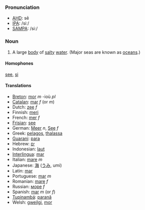 === Pronunciation ===
*[[w:AHD|AHD]]: sē
*[[w:IPA|IPA]]: /siː/
*[[w:SAMPA|SAMPA]]: /si:/
===Noun===
# A large [[body]] of [[salty]] [[water]]. (Major seas are known as [[oceans]].)
====Homophones====
[[see]], [[si]]
====Translations====
*[[Breton]]: [[mor]] ''m'' -ioù ''pl''
*[[Catalan]]: [[mar]] ''f'' (or ''m'')
*Dutch: [[zee]] ''f''
*Finnish: [[meri]]
*French: [[mer]] ''f''
*[[Frisian]]: [[see]]
*German: [[Meer]] ''n'', [[See]] ''f''
*Greek: [[pelagos]], [[thalassa]]
*[[Guarani]]: [[para]]
*Hebrew: [[ים]] 
*Indonesian: [[laut]]
*[[Interlingua]]: [[mar]]
*Italian: [[mare]] ''m''
*Japanese: [[海]] ([[うみ]], umi)
*Latin: [[mar]]
*Portuguese: [[mar]] ''m''
*Romanian: [[mare]] ''f''
*Russian: [[море]] ''f''
*Spanish: [[mar]] ''m'' (or ''f'')
*[[Tupinambá]]: [[paranã]]
*Welsh: [[gweilgi]], [[mor]]